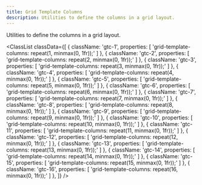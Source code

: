 ```yaml
---
title: Grid Template Columns
description: Utilities to define the columns in a grid layout.
---
```



Utilities to define the columns in a grid layout.

<ClassList
  classData={[
    {
      className: 'gtc-1',
      properties: [
        'grid-template-columns: repeat(1, minmax(0, 1fr));'
      ]
    },
    {
      className: 'gtc-2',
      properties: [
        'grid-template-columns: repeat(2, minmax(0, 1fr));'
      ]
    },
    {
      className: 'gtc-3',
      properties: [
        'grid-template-columns: repeat(3, minmax(0, 1fr));'
      ]
    },
    {
      className: 'gtc-4',
      properties: [
        'grid-template-columns: repeat(4, minmax(0, 1fr));'
      ]
    },
    {
      className: 'gtc-5',
      properties: [
        'grid-template-columns: repeat(5, minmax(0, 1fr));'
      ]
    },
    {
      className: 'gtc-6',
      properties: [
        'grid-template-columns: repeat(6, minmax(0, 1fr));'
      ]
    },
    {
      className: 'gtc-7',
      properties: [
        'grid-template-columns: repeat(7, minmax(0, 1fr));'
      ]
    },
    {
      className: 'gtc-8',
      properties: [
        'grid-template-columns: repeat(8, minmax(0, 1fr));'
      ]
    },
    {
      className: 'gtc-9',
      properties: [
        'grid-template-columns: repeat(9, minmax(0, 1fr));'
      ]
    },
    {
      className: 'gtc-10',
      properties: [
        'grid-template-columns: repeat(10, minmax(0, 1fr));'
      ]
    },
    {
      className: 'gtc-11',
      properties: [
        'grid-template-columns: repeat(11, minmax(0, 1fr));'
      ]
    },
    {
      className: 'gtc-12',
      properties: [
        'grid-template-columns: repeat(12, minmax(0, 1fr));'
      ]
    },
    {
      className: 'gtc-13',
      properties: [
        'grid-template-columns: repeat(13, minmax(0, 1fr));'
      ]
    },
    {
      className: 'gtc-14',
      properties: [
        'grid-template-columns: repeat(14, minmax(0, 1fr));'
      ]
    },
    {
      className: 'gtc-15',
      properties: [
        'grid-template-columns: repeat(15, minmax(0, 1fr));'
      ]
    },
    {
      className: 'gtc-16',
      properties: [
        'grid-template-columns: repeat(16, minmax(0, 1fr));'
      ]
    },
  ]}
/>
